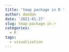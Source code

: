 ```yaml
---
title: 'tmap package in R '
author: dondon
date: '2021-01-27'
slug: tmap-package-in-r
categories:
  - R
tags:
  - visualization
---
```

